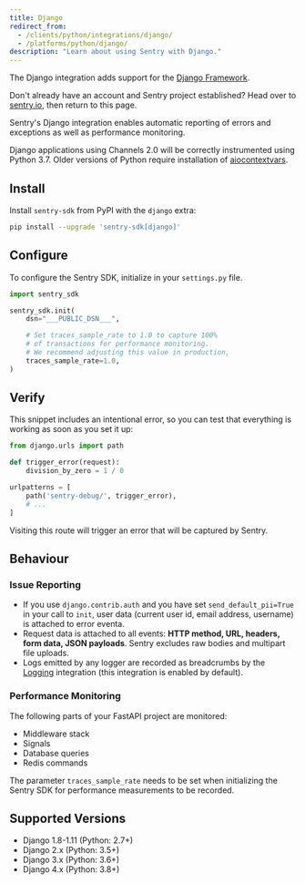 ```yaml
---
title: Django
redirect_from:
  - /clients/python/integrations/django/
  - /platforms/python/django/
description: "Learn about using Sentry with Django."
---
```


The Django integration adds support for the [Django Framework](https://www.djangoproject.com/).

Don't already have an account and Sentry project established? Head over to [sentry.io](https://sentry.io), then return to this page.

<Note>

Sentry's Django integration enables automatic reporting of errors and exceptions as well as performance monitoring.

Django applications using Channels 2.0 will be correctly instrumented using Python 3.7. Older versions of Python require installation of [aiocontextvars](https://pypi.org/project/aiocontextvars/).

</Note>

## Install

Install `sentry-sdk` from PyPI with the `django` extra:

```bash
pip install --upgrade 'sentry-sdk[django]'
```

## Configure

To configure the Sentry SDK, initialize in your `settings.py` file.

```python {filename:settings.py}
import sentry_sdk

sentry_sdk.init(
    dsn="___PUBLIC_DSN___",

    # Set traces_sample_rate to 1.0 to capture 100%
    # of transactions for performance monitoring.
    # We recommend adjusting this value in production,
    traces_sample_rate=1.0,
)
```

## Verify

This snippet includes an intentional error, so you can test that everything is working as soon as you set it up:

```python
from django.urls import path

def trigger_error(request):
    division_by_zero = 1 / 0

urlpatterns = [
    path('sentry-debug/', trigger_error),
    # ...
]
```

Visiting this route will trigger an error that will be captured by Sentry.

## Behaviour

### Issue Reporting

- If you use `django.contrib.auth` and you have set `send_default_pii=True` in your call to `init`, user data (current user id, email address, username) is attached to error eventa.
- Request data is attached to all events: **HTTP method, URL, headers, form data, JSON payloads**. Sentry excludes raw bodies and multipart file uploads.
- Logs emitted by any logger are recorded as breadcrumbs by the [Logging](/platforms/python/guides/logging/) integration (this integration is enabled by default).

### Performance Monitoring

The following parts of your FastAPI project are monitored:

- Middleware stack
- Signals
- Database queries
- Redis commands

<Note>

The parameter `traces_sample_rate` needs to be set when initializing the Sentry SDK for performance measurements to be recorded.

</Note>

## Supported Versions

- Django 1.8-1.11 (Python: 2.7+)
- Django 2.x (Python: 3.5+)
- Django 3.x (Python: 3.6+)
- Django 4.x (Python: 3.8+)
